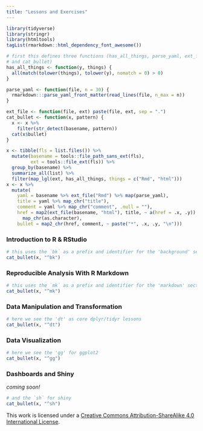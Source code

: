 ```yaml
---
title: "Lessons and Exercises"
---
```


```r
library(tidyverse)
library(stringr)
library(htmltools)
tagList(rmarkdown::html_dependency_font_awesome())
```

```r
# first this defines three functions (has_all_things, parse_yaml, ext_file,  
# and cat_bullet)
has_all_things <- function(y, things) {
  all(match(tolower(things), tolower(y), nomatch = 0) > 0)
}

parse_yaml <- function(file, n = 30) {
  rmarkdown:::parse_yaml_front_matter(read_lines(file, n_max = n))
}

ext_file <- function(file, ext) paste(file, ext, sep = ".")
cat_bullet <- function(x, pattern) {
  x <- x %>% 
    filter(str_detect(basename, pattern))
  cat(x$bullet)
}
```

```r
x <- tibble(fls = list.files()) %>%
  mutate(basename = tools::file_path_sans_ext(fls),
         ext = tools::file_ext(fls)) %>% 
  group_by(basename) %>% 
  summarize_all(list) %>% 
  filter(map_lgl(ext, has_all_things, things = c("Rmd", "html")))
x <- x %>% 
  mutate(
    yaml = basename %>% ext_file("Rmd") %>% map(parse_yaml),
    title = yaml %>% map_chr("title"),
    comment = yaml %>% map_chr("comment", .null = ""),
    href = map2(ext_file(basename, "html"), title, ~ a(href = .x, .y)) %>%
      map_chr(as.character),
    bullet = map2_chr(href, comment, ~ paste("*", .x, .y, "\n")))
```

### Introduction to R & RStudio

```r
# this uses the `bk` as a prefix and identifier for the 'background' section
cat_bullet(x, "^bk")
```

### Reproducible Analysis With R Markdown

```r
# this uses the `mk` as a prefix and identifier for the 'markdown' section
cat_bullet(x, "^mk")
```

### Data Manipulation and Transformation

```r
# here we see the 'dt' as core dplyr/tidyr lessons
cat_bullet(x, "^dt")
```

### Data Visualization

```r
# here we see the 'gg' for ggplot2 
cat_bullet(x, "^gg")
```

### Dashboards and Shiny

*coming soon!*

```r
# and the `sh` for shiny
cat_bullet(x, "^sh")
```

This work is licensed under a [Creative Commons Attribution-ShareAlike 4.0 International License](https://creativecommons.org/licenses/by-sa/4.0/).

